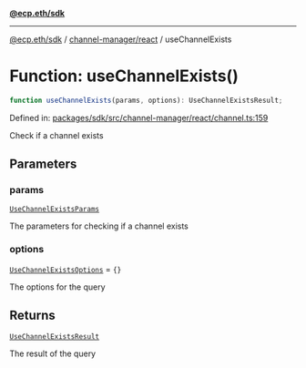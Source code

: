 [**@ecp.eth/sdk**](../../../index.mdx)

***

[@ecp.eth/sdk](/sdk-reference/index.mdx) / [channel-manager/react](/sdk-reference/channel-manager/react/index.mdx) / useChannelExists

# Function: useChannelExists()

```ts
function useChannelExists(params, options): UseChannelExistsResult;
```

Defined in: [packages/sdk/src/channel-manager/react/channel.ts:159](https://github.com/ecp-eth/comments-monorepo/blob/main/packages/sdk/src/channel-manager/react/channel.ts#L159)

Check if a channel exists

## Parameters

### params

[`UseChannelExistsParams`](/sdk-reference/channel-manager/react/type-aliases/UseChannelExistsParams.mdx)

The parameters for checking if a channel exists

### options

[`UseChannelExistsOptions`](/sdk-reference/channel-manager/react/type-aliases/UseChannelExistsOptions.mdx) = `{}`

The options for the query

## Returns

[`UseChannelExistsResult`](/sdk-reference/channel-manager/react/type-aliases/UseChannelExistsResult.mdx)

The result of the query
